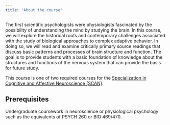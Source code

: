 ```yaml
---
title: "About the course"
---
```


The first scientific psychologists were physiologists fascinated by the possibility of understanding the mind by studying the brain. 
In this course, we will explore the historical roots and contemporary challenges associated with the study of biological approaches to complex adaptive behavior. 
In doing so, we will read and examine critically primary source readings that discuss basic patterns and processes of brain structure and function. 
The goal is to provide students with a basic foundation of knowledge about the structures and functions of the nervous system that can provide the basis for future study.

This course is one of two required courses for the [Specialization in Cognitive and Affective Neuroscience (SCAN)](http://psych.la.psu.edu/graduate/program-areas/cross-cutting-program-initiatives/specialization-in-cognitive-and-affective-neuroscience/specialization-in-cognitive-and-affective-neuroscience).

## Prerequisites

Undergraduate coursework in neuroscience or physiological psychology such as the equivalents of PSYCH 260 or BIO 469/470.